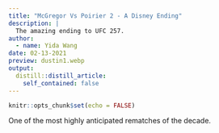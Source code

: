 ```yaml
---
title: "McGregor Vs Poirier 2 - A Disney Ending"
description: |
  The amazing ending to UFC 257.
author:
  - name: Yida Wang
date: 02-13-2021
preview: dustin1.webp
output:
  distill::distill_article:
    self_contained: false
---
```



```r
knitr::opts_chunk$set(echo = FALSE)
```

One of the most highly anticipated rematches of the decade.


